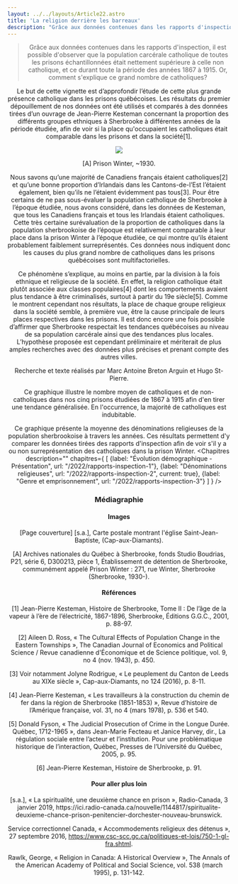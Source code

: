 ```yaml
---
layout: ../../layouts/Article22.astro
title: 'La religion derrière les barreaux'
description: "Grâce aux données contenues dans les rapports d'inspection, il est possible d'observer que la population carcérale catholique de toutes les prisons échantillonnées était nettement supérieure à celle non catholique, et ce durant toute la période des années 1867 à 1915. Or, comment s'explique ce grand nombre de catholiques?"
---
```


<Header titre="La religion derrière les barreaux" image="/assets/img/61859a45-98f6-4c18-8628-7dd63fd4b2b2.jpg"/>
  
<Text>
 <blockquote>Grâce aux données contenues dans les rapports d'inspection, il est possible d'observer que la population carcérale catholique de toutes les prisons échantillonnées était nettement supérieure à celle non catholique, et ce durant toute la période des années 1867 à 1915. Or, comment s'explique ce grand nombre de catholiques?</blockquote>

 Le but de cette vignette est d’approfondir l’étude de cette plus grande présence catholique dans les prisons québécoises. Les résultats du premier dépouillement de nos données ont été utilisés et comparés à des données tirées d’un ouvrage de Jean-Pierre Kesteman concernant la proportion des différents groupes ethniques à Sherbrooke à différentes années de la période étudiée, afin de voir si la place qu'occupaient les catholiques était comparable dans les prisons et dans la société[1].

<img src="/assets/img/ae48174a-3b61-4727-b8ff-1826e9f628c8.jpg" class=" mx-auto"/>
<p class="text-xs -mt-5 text-center">[A] Prison Winter, ~1930.</p>

 Nous savons qu’une majorité de Canadiens français étaient catholiques[2] et qu’une bonne proportion d’Irlandais dans les Cantons-de-l’Est l’étaient également, bien qu’ils ne l’étaient évidemment pas tous[3]. Pour être certains de ne pas sous-évaluer la population catholique de Sherbrooke à l’époque étudiée, nous avons considéré, dans les données de Kesteman, que tous les Canadiens français et tous les Irlandais étaient catholiques. Cette très certaine surévaluation de la proportion de catholiques dans la population sherbrookoise de l’époque est relativement comparable à leur place dans la prison Winter à l’époque étudiée, ce qui montre qu’ils étaient probablement faiblement surreprésentés. Ces données nous indiquent donc les causes du plus grand nombre de catholiques dans les prisons québécoises sont multifactorielles. 

 Ce phénomène s’explique, au moins en partie, par la division à la fois ethnique et religieuse de la société. En effet, la religion catholique était plutôt associée aux classes populaires[4] dont les comportements avaient plus tendance à être criminalisés, surtout à partir du 19e siècle[5]. Comme le montrent cependant nos résultats, la place de chaque groupe religieux dans la société semble, à première vue, être la cause principale de leurs places respectives dans les prisons. Il est donc encore une fois possible d’affirmer que Sherbrooke respectait les tendances québécoises au niveau de sa population carcérale ainsi que des tendances plus locales. L’hypothèse proposée est cependant préliminaire et mériterait de plus amples recherches avec des données plus précises et prenant compte des autres villes.

Recherche et texte réalisés par Marc Antoine Breton Arguin et Hugo St-Pierre.

<div class="flourish-embed flourish-chart" data-src="visualisation/12854688"><script src="https://public.flourish.studio/resources/embed.js"></script></div>

Ce graphique illustre le nombre moyen de catholiques et de non-catholiques dans nos cinq prisons étudiées de 1867 à 1915 afin d'en tirer une tendance généralisée. En l'occurrence, la majorité de catholiques est indubitable.

<div class="flourish-embed flourish-chart" data-src="visualisation/12854738"><script src="https://public.flourish.studio/resources/embed.js"></script></div>

Ce graphique présente la moyenne des dénominations religieuses de la population sherbrookoise à travers les années. Ces résultats permettent d'y comparer les données tirées des rapports d'inspection afin de voir s'il y a ou non surreprésentation des catholiques dans la prison Winter.
</Text>
<Chapitres 
  description=""
  chapitres={
    [
      {label: "Évolution démographique - Présentation", url: "/2022/rapports-inspection-1"},
      {label: "Dénominations religieuses", url: "/2022/rapports-inspection-2", current: true},
      {label: "Genre et emprisonnement", url: "/2022/rapports-inspection-3"}
    ]
  }
/>

<div class="p-10 lg:p-24 py-5 lg:py-12 text-sm bg-gray-400">
  <h3>Médiagraphie</h3>
<h4>Images</h4>
[Page couverture] [s.a.], Carte postale montrant l'église Saint-Jean-Baptiste, (Cap-aux-Diamants).

[A] Archives nationales du Québec à Sherbrooke, fonds Studio Boudrias, P21, série 6, D300213, pièce 1, Établissement de détention de Sherbrooke, communément appelé Prison Winter : 271, rue Winter, Sherbrooke (Sherbrooke, 1930-).

<h4>Références</h4>
[1] Jean-Pierre Kesteman, Histoire de Sherbrooke, Tome II : De l’âge de la vapeur à l’ère de l’électricité, 1867-1896, Sherbrooke, Éditions G.G.C., 2001, p. 88-97.

[2] Aileen D. Ross, « The Cultural Effects of Population Change in the Eastern Townships », The Canadian Journal of Economics and Political Science / Revue canadienne d'Économique et de Science politique, vol. 9, no 4 (nov. 1943), p. 450.

[3] Voir notamment Jolyne Rodrigue, « Le peuplement du Canton de Leeds au XIXe siècle », Cap-aux-Diamants, no 124 (2016), p. 8-11.

[4] Jean-Pierre Kesteman, « Les travailleurs à la construction du chemin de fer dans la région de Sherbrooke (1851-1853) », Revue d’histoire de l’Amérique française, vol. 31, no 4 (mars 1978), p. 536 et 540.

[5] Donald Fyson, « The Judicial Prosecution of Crime in the Longue Durée. Québec, 1712-1965 », dans Jean-Marie Fecteau et Janice Harvey, dir., La régulation sociale entre l’acteur et l’institution. Pour une problématique historique de l’interaction, Québec, Presses de l’Université du Québec, 2005, p. 95.

[6] Jean-Pierre Kesteman, Histoire de Sherbrooke, p. 91.

<h4>Pour aller plus loin</h4>
[s.a.], « La spiritualité, une deuxième chance en prison », Radio-Canada, 3 janvier 2019, https://ici.radio-canada.ca/nouvelle/1144817/spiritualite-deuxieme-chance-prison-penitencier-dorchester-nouveau-brunswick.

Service correctionnel Canada, « Accommodements religieux des détenus », 27 septembre 2016, https://www.csc-scc.gc.ca/politiques-et-lois/750-1-gl-fra.shtml.

Rawlk, George, « Religion in Canada: A Historical Overview », The Annals of the American Academy of Political and Social Science, vol. 538 (march 1995), p. 131-142.

</div>